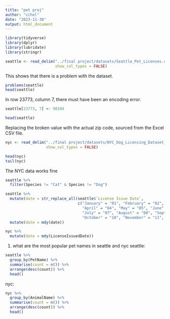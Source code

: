---
title: "pet proj"
author: "cchel"
date: "2023-11-30"
output: html_document
---


```{r}
library(tidyverse)
library(dplyr)
library(lubridate)
library(stringr)
```

```{r}
seattle <- read_delim("../final project/datasets/Seattle_Pet_Licenses.csv",
                      show_col_types = FALSE)
```
This shows that there is a problem with the dataset.

```{r}
problems(seattle)
head(seattle)
```
In row 23773, column 7, there must have been an encoding error.

```{r}


seattle[23773, 7] <- 98104

head(seattle)
```
Replacing the broken value with the actual zip code, sourced from the Excel CSV file.


```{r}
nyc <- read_delim("../final project/datasets/NYC_Dog_Licensing_Dataset_20231129.csv",
                  show_col_types = FALSE)

head(nyc)
tail(nyc)
```
The NYC data works fine

```{r}
seattle %>% 
  filter(Species != "Cat" & Species != "Dog")
```
```{r}
seattle %>% 
  mutate(date = str_replace_all(seattle$`License Issue Date`,
                                c("January" = "01", "February" = "02", "March" = "03",
                                  "April" = "04", "May" = "05", "June" = "06",
                                  "July" = "07", "August" = "08", "September" = "09",
                                  "October" = "10", "November" = "11", "December" = "12"))) %>% 
  mutate(date = mdy(date))
```
```{r}
nyc %>%
  mutate(date = mdy(LicenseIssuedDate))
```



1. what are the most popular pet names in seattle and nyc
seattle:
```{r}
seattle %>%
  group_by(PetName) %>%
  summarise(count = n()) %>%
  arrange(desc(count)) %>%
  head()
```
nyc:
```{r}
nyc %>%
  group_by(AnimalName) %>%
  summarise(count = n()) %>%
  arrange(desc(count)) %>%
  head()
```
